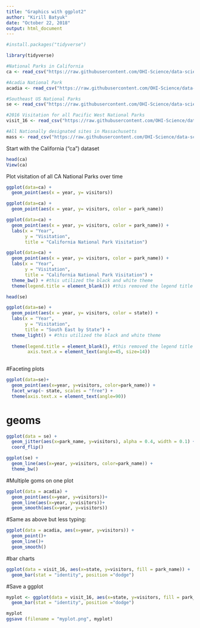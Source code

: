 ```yaml
---
title: "Graphics with ggplot2"
author: "Kirill Batyuk"
date: "October 22, 2018"
output: html_document
---
```



```r


#install.packages("tidyverse")

library(tidyverse)

#National Parks in California
ca <- read_csv("https://raw.githubusercontent.com/OHI-Science/data-science-training/master/data/ca.csv") 

#Acadia National Park
acadia <- read_csv("https://raw.githubusercontent.com/OHI-Science/data-science-training/master/data/acadia.csv")

#Southeast US National Parks
se <- read_csv("https://raw.githubusercontent.com/OHI-Science/data-science-training/master/data/se.csv")

#2016 Visitation for all Pacific West National Parks
visit_16 <- read_csv("https://raw.githubusercontent.com/OHI-Science/data-science-training/master/data/visit_16.csv")

#All Nationally designated sites in Massachusetts
mass <- read_csv("https://raw.githubusercontent.com/OHI-Science/data-science-training/master/data/mass.csv")

```


Start with the California ("ca") dataset

```r
head(ca)
View(ca)
```

Plot visitation of all CA National Parks over time

```r
ggplot(data=ca) +
  geom_point(aes(x = year, y= visitors))

```


```r
ggplot(data=ca) +
  geom_point(aes(x = year, y= visitors, color = park_name))

```


```r
ggplot(data=ca) +
  geom_point(aes(x = year, y= visitors, color = park_name)) +
  labs(x = "Year",
       y = "Visitation",
       title = "California National Park Visitation")

```

```r
ggplot(data=ca) +
  geom_point(aes(x = year, y= visitors, color = park_name)) +
  labs(x = "Year",
       y = "Visitation",
       title = "California National Park Visitation") +
  theme_bw() + #this utilized the black and white theme
  theme(legend.title = element_blank()) #this removed the legend title

```
```r
head(se)
```


```r
ggplot(data=se) +
  geom_point(aes(x = year, y= visitors, color = state)) +
  labs(x = "Year",
       y = "Visitation",
       title = "South East by State") +
  theme_light() + #this utilized the black and white theme
  
  theme(legend.title = element_blank(), #this removed the legend title
        axis.text.x = element_text(angle=45, size=14))
  
```

#Faceting plots

```r
ggplot(data=se)+
  geom_point(aes(x=year, y=visitors, color=park_name)) +
  facet_wrap(~ state, scales = "free") +
  theme(axis.text.x = element_text(angle=90))
```


# geoms

```r

ggplot(data = se) +
  geom_jitter(aes(x=park_name, y=visitors), alpha = 0.4, width = 0.1) +
  coord_flip()
```

```r
ggplot(se) +
  geom_line(aes(x=year, y=visitors, color=park_name)) +
  theme_bw()


```


#Multiple goms on one plot

```r

ggplot(data = acadia) +
  geom_point(aes(x=year, y=visitors))+
  geom_line(aes(x=year, y=visitors))+
  geom_smooth(aes(x=year, y=visitors))


```

#Same as above but less typing:

```r

ggplot(data = acadia, aes(x=year, y=visitors)) +
  geom_point()+
  geom_line()+
  geom_smooth()


```



#bar charts


```r

ggplot(data = visit_16, aes(x=state, y=visitors, fill = park_name)) +
  geom_bar(stat = "identity", position ="dodge")


```

#Save a ggplot

```r

myplot <- ggplot(data = visit_16, aes(x=state, y=visitors, fill = park_name)) +
  geom_bar(stat = "identity", position ="dodge")

myplot
ggsave (filename = "myplot.png", myplot)

```

